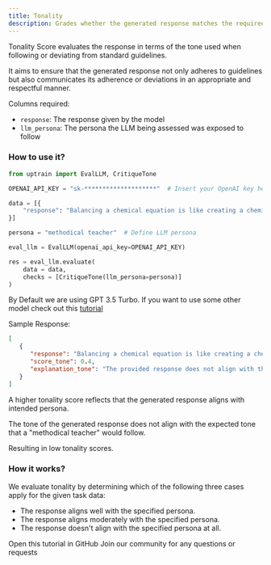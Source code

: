 ```yaml
---
title: Tonality
description: Grades whether the generated response matches the required persona's tone 
---
```


Tonality Score evaluates the response in terms of the tone used when following or deviating from standard guidelines. 

It aims to ensure that the generated response not only adheres to guidelines but also communicates its adherence or deviations in an appropriate and respectful manner.

Columns required:
- `response`: The response given by the model
- `llm_persona`: The persona the LLM being assessed was exposed to follow

### How to use it?

```python
from uptrain import EvalLLM, CritiqueTone

OPENAI_API_KEY = "sk-********************"  # Insert your OpenAI key here

data = [{
    "response": "Balancing a chemical equation is like creating a chemical masterpiece! Just sprinkle some coefficients here and there until you've got the perfect formula dance. It's a choreography of atoms."
}]

persona = "methodical teacher"  # Define LLM persona

eval_llm = EvalLLM(openai_api_key=OPENAI_API_KEY)

res = eval_llm.evaluate(
    data = data,
    checks = [CritiqueTone(llm_persona=persona)]
)
```
<Info>By Default we are using GPT 3.5 Turbo. If you want to use some other model check out this [tutorial](https://github.com/uptrain-ai/uptrain/blob/main/examples/open_source_evaluator_tutorial.ipynb)</Info>

Sample Response:
```json
[
   {
      "response": "Balancing a chemical equation is like creating a chemical masterpiece! Just sprinkle some coefficients here and there until you've got the perfect formula dance. It's a choreography of atoms.",
      "score_tone": 0.4,
      "explanation_tone": "The provided response does not align with the specified persona of a methodical teacher. The use of metaphor and casual language does not reflect the methodical and systematic approach expected from a teacher in this persona.\n\n[Score]: 2"
   }
]
```
<Note>A higher tonality score reflects that the generated response aligns with intended persona.</Note>

The tone of the generated response does not align with the expected tone that a "methodical teacher" would follow. 

Resulting in low tonality scores.

### How it works?

We evaluate tonality by determining which of the following three cases apply for the given task data:

* The response aligns well with the specified persona.
* The response aligns moderately with the specified persona.
* The response doesn't align with the specified persona at all.

<CardGroup cols={2}>
  <Card
    title="Tutorial"
    href="https://github.com/uptrain-ai/uptrain/blob/main/examples/checks/language_features/tone_critique.ipynb"
    icon="github"
    color="#808080"
  >
    Open this tutorial in GitHub
  </Card>
  <Card
    title="Have Questions?"
    href="https://join.slack.com/t/uptraincommunity/shared_invite/zt-1yih3aojn-CEoR_gAh6PDSknhFmuaJeg"
    icon="slack"
    color="#808080"
  >
    Join our community for any questions or requests
  </Card>
</CardGroup>